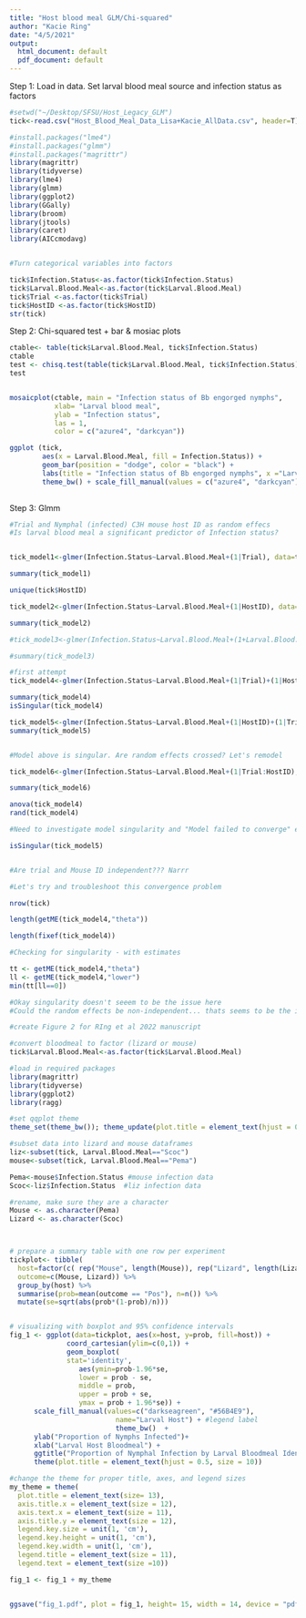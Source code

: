 ```yaml
---
title: "Host blood meal GLM/Chi-squared"
author: "Kacie Ring"
date: "4/5/2021"
output:
  html_document: default
  pdf_document: default
---
```


Step 1: Load in data. Set larval blood meal source and infection status as factors 
```r

#setwd("~/Desktop/SFSU/Host_Legacy_GLM")
tick<-read.csv("Host_Blood_Meal_Data_Lisa+Kacie_AllData.csv", header=T)

#install.packages("lme4")
#install.packages("glmm")
#install.packages("magrittr")
library(magrittr)
library(tidyverse)
library(lme4)
library(glmm)
library(ggplot2)
library(GGally)
library(broom)
library(jtools)
library(caret)
library(AICcmodavg)



```


```r

#Turn categorical variables into factors 

tick$Infection.Status<-as.factor(tick$Infection.Status)
tick$Larval.Blood.Meal<-as.factor(tick$Larval.Blood.Meal)
tick$Trial <-as.factor(tick$Trial)
tick$HostID <-as.factor(tick$HostID)
str(tick)
```



Step 2: Chi-squared test + bar & mosiac plots 
```r
ctable<- table(tick$Larval.Blood.Meal, tick$Infection.Status)
ctable
test <- chisq.test(table(tick$Larval.Blood.Meal, tick$Infection.Status))
test


mosaicplot(ctable, main = "Infection status of Bb engorged nymphs",
           xlab= "Larval blood meal",
           ylab = "Infection status",
           las = 1,
           color = c("azure4", "darkcyan"))

ggplot (tick, 
        aes(x = Larval.Blood.Meal, fill = Infection.Status)) + 
        geom_bar(position = "dodge", color = "black") + 
        labs(title = "Infection status of Bb engorged nymphs", x ="Larval host   blooodmeal", y = "Tick count", fill = "Infection status") + 
        theme_bw() + scale_fill_manual(values = c("azure4", "darkcyan")) 
       
```


Step 3: Glmm
```r
#Trial and Nymphal (infected) C3H mouse host ID as random effecs 
#Is larval blood meal a significant predictor of Infection status? 


tick_model1<-glmer(Infection.Status~Larval.Blood.Meal+(1|Trial), data=tick, family=binomial(link="logit"))

summary(tick_model1)

unique(tick$HostID)

tick_model2<-glmer(Infection.Status~Larval.Blood.Meal+(1|HostID), data=tick, family=binomial(link="logit"))

summary(tick_model2)

#tick_model3<-glmer(Infection.Status~Larval.Blood.Meal+(1+Larval.Blood.Meal|Trial)+(1+Larval.Blood.Meal|HostID), data=tick, family=binomial(link="logit"))

#summary(tick_model3)

#first attempt
tick_model4<-glmer(Infection.Status~Larval.Blood.Meal+(1|Trial)+(1|HostID), data=tick, family=binomial(link="logit"))

summary(tick_model4)
isSingular(tick_model4)

tick_model5<-glmer(Infection.Status~Larval.Blood.Meal+(1|HostID)+(1|Trial), data=tick, family=binomial(link="logit"))
summary(tick_model5)


#Model above is singular. Are random effects crossed? Let's remodel 

tick_model6<-glmer(Infection.Status~Larval.Blood.Meal+(1|Trial:HostID), data=tick, family=binomial(link="logit"))

summary(tick_model6)

anova(tick_model4)
rand(tick_model4)

#Need to investigate model singularity and "Model failed to converge" error 

isSingular(tick_model5)


#Are trial and Mouse ID independent??? Narrr

```
```r
#Let's try and troubleshoot this convergence problem 

nrow(tick)

length(getME(tick_model4,"theta"))

length(fixef(tick_model4))

#Checking for singularity - with estimates 

tt <- getME(tick_model4,"theta")
ll <- getME(tick_model4,"lower")
min(tt[ll==0])

#Okay singularity doesn't seeem to be the issue here 
#Could the random effects be non-independent... thats seems to be the issue here and explains why psudeoreplication is a serious issue in these analyses.... May need to delve into more troubleshooting of how to address psuedoreplication


```


```r
#create Figure 2 for RIng et al 2022 manuscript 

#convert bloodmeal to factor (lizard or mouse)
tick$Larval.Blood.Meal<-as.factor(tick$Larval.Blood.Meal)

#load in required packages 
library(magrittr)
library(tidyverse)
library(ggplot2)
library(ragg)

#set qqplot theme 
theme_set(theme_bw()); theme_update(plot.title = element_text(hjust = 0.5))

#subset data into lizard and mouse dataframes 
liz<-subset(tick, Larval.Blood.Meal=="Scoc")
mouse<-subset(tick, Larval.Blood.Meal=="Pema")

Pema<-mouse$Infection.Status #mouse infection data
Scoc<-liz$Infection.Status  #liz infection data

#rename, make sure they are a character 
Mouse <- as.character(Pema)
Lizard <- as.character(Scoc)



# prepare a summary table with one row per experiment
tickplot<- tibble(
  host=factor(c( rep("Mouse", length(Mouse)), rep("Lizard", length(Lizard)))), 
  outcome=c(Mouse, Lizard)) %>%
  group_by(host) %>%
  summarise(prob=mean(outcome == "Pos"), n=n()) %>%
  mutate(se=sqrt(abs(prob*(1-prob)/n)))


# visualizing with boxplot and 95% confidence intervals
fig_1 <- ggplot(data=tickplot, aes(x=host, y=prob, fill=host)) + 
              coord_cartesian(ylim=c(0,1)) + 
              geom_boxplot(
              stat='identity',
                 aes(ymin=prob-1.96*se, 
                 lower = prob - se,
                 middle = prob,
                 upper = prob + se,
                 ymax = prob + 1.96*se)) + 
      scale_fill_manual(values=c("darkseagreen", "#56B4E9"), 
                          name="Larval Host") + #legend label 
                          theme_bw()  + 
      ylab("Proportion of Nymphs Infected")+
      xlab("Larval Host Bloodmeal") +
      ggtitle("Proportion of Nymphal Infection by Larval Bloodmeal Identity") +
      theme(plot.title = element_text(hjust = 0.5, size = 10))

#change the theme for proper title, axes, and legend sizes 
my_theme = theme(
  plot.title = element_text(size= 13),
  axis.title.x = element_text(size = 12),
  axis.text.x = element_text(size = 11),
  axis.title.y = element_text(size = 12), 
  legend.key.size = unit(1, 'cm'),
  legend.key.height = unit(1, 'cm'),
  legend.key.width = unit(1, 'cm'),
  legend.title = element_text(size = 11),
  legend.text = element_text(size =10))

fig_1 <- fig_1 + my_theme


ggsave("fig_1.pdf", plot = fig_1, height= 15, width = 14, device = "pdf", units = "cm", dpi = 500)


```










